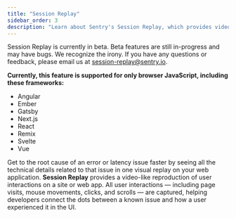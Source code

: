```yaml
---
title: "Session Replay"
sidebar_order: 3
description: "Learn about Sentry's Session Replay, which provides video-like reproductions of user interactions on a site or web app."
---
```


<Note>

Session Replay is currently in beta. Beta features are still in-progress and may have bugs. We recognize the irony. If you have any questions or feedback, please email us at [session-replay@sentry.io](mailto:session-replay@sentry.io).

**Currently, this feature is supported for only browser JavaScript, including these frameworks:**

- Angular
- Ember
- Gatsby
- Next.js
- React
- Remix
- Svelte
- Vue

</Note>

Get to the root cause of an error or latency issue faster by seeing all the technical details related to that issue in one visual replay on your web application. **Session Replay** provides a video-like reproduction of user interactions on a site or web app. All user interactions — including page visits, mouse movements, clicks, and scrolls — are captured, helping developers connect the dots between a known issue and how a user experienced it in the UI.

